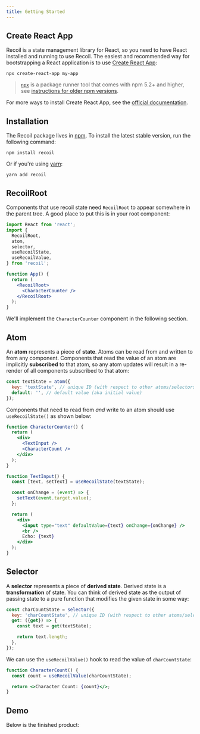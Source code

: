 ```yaml
---
title: Getting Started
---
```


## Create React App

Recoil is a state management library for React, so you need to have React installed and running to use Recoil. The easiest and recommended way for bootstrapping a React application is to use [Create React App](https://github.com/facebook/create-react-app#creating-an-app):

```shell
npx create-react-app my-app
```

> [`npx`](https://medium.com/@maybekatz/introducing-npx-an-npm-package-runner-55f7d4bd282b) is a package runner tool that comes with npm 5.2+ and higher, see [instructions for older npm versions](https://gist.github.com/gaearon/4064d3c23a77c74a3614c498a8bb1c5f).

For more ways to install Create React App, see the [official documentation](https://github.com/facebook/create-react-app#creating-an-app).

## Installation

The Recoil package lives in <a href="https://www.npmjs.com/get-npm" target="_blank">npm</a>. To install the latest stable version, run the following command:

```shell
npm install recoil
```

Or if you're using <a href="https://classic.yarnpkg.com/en/docs/install/" target="_blank">yarn</a>:

```shell
yarn add recoil
```

## RecoilRoot

Components that use recoil state need `RecoilRoot` to appear somewhere in the parent tree. A good place to put this is in your root component:

```jsx
import React from 'react';
import {
  RecoilRoot,
  atom,
  selector,
  useRecoilState,
  useRecoilValue,
} from 'recoil';

function App() {
  return (
    <RecoilRoot>
      <CharacterCounter />
    </RecoilRoot>
  );
}
```

We'll implement the `CharacterCounter` component in the following section.

## Atom

An **atom** represents a piece of **state**. Atoms can be read from and written to from any component. Components that read the value of an atom are implicitly **subscribed** to that atom, so any atom updates will result in a re-render of all components subscribed to that atom:

```javascript
const textState = atom({
  key: 'textState', // unique ID (with respect to other atoms/selectors)
  default: '', // default value (aka initial value)
});
```

Components that need to read from _and_ write to an atom should use `useRecoilState()` as shown below:

```jsx
function CharacterCounter() {
  return (
    <div>
      <TextInput />
      <CharacterCount />
    </div>
  );
}

function TextInput() {
  const [text, setText] = useRecoilState(textState);

  const onChange = (event) => {
    setText(event.target.value);
  };

  return (
    <div>
      <input type="text" defaultValue={text} onChange={onChange} />
      <br />
      Echo: {text}
    </div>
  );
}
```

## Selector

A **selector** represents a piece of **derived state**. Derived state is a **transformation** of state. You can think of derived state as the output of passing state to a pure function that modifies the given state in some way:

```jsx
const charCountState = selector({
  key: 'charCountState', // unique ID (with respect to other atoms/selectors)
  get: ({get}) => {
    const text = get(textState);

    return text.length;
  },
});
```

We can use the `useRecoilValue()` hook to read the value of `charCountState`:

```jsx
function CharacterCount() {
  const count = useRecoilValue(charCountState);

  return <>Character Count: {count}</>;
}
```

## Demo

Below is the finished product:


<GettingStarted />
